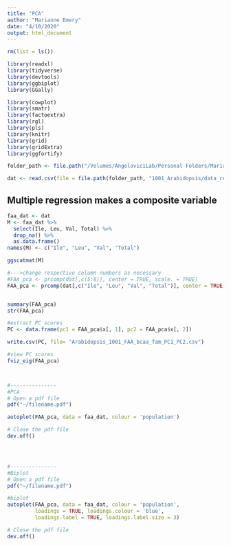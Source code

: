 ```yaml
---
title: "PCA"
author: "Marianne Emery"
date: "4/10/2020"
output: html_document
---
```


```r
rm(list = ls())

library(readxl)
library(tidyverse)
library(devtools)
library(ggbiplot)
library(GGally)

library(cowplot)
library(smatr)
library(factoextra)
library(rgl)
library(pls)
library(knitr)
library(grid)
library(gridExtra)
library(ggfortify)

```

```r
folder_path <- file.path("/Volumes/AngeloviciLab/Personal Folders/Marianne/")

dat <- read.csv(file = file.path(folder_path, "1001_Arabidopsis/data_removed_48_lines/FAA_RAW/03_22_2020_Arabidopsis_1001_FAA_bcaa_fam_dat.csv"), header = TRUE, stringsAsFactors = FALSE, check.names = FALSE)

```

## Multiple regression makes a composite variable
```r
faa_dat <- dat
M <- faa_dat %>% 
  select(Ile, Leu, Val, Total) %>%
  drop_na() %>%
  as.data.frame()
names(M) <- c("Ile", "Leu", "Val", "Total")

ggscatmat(M)

```

```r

#--->change respective column numbers as necessary
#FAA_pca <- prcomp(dat[,c(5:8)], center = TRUE, scale. = TRUE)
FAA_pca <- prcomp(dat[,c("Ile", "Leu", "Val", "Total")], center = TRUE, scale. = TRUE)


summary(FAA_pca)
str(FAA_pca)

#extract PC scores
PC <- data.frame(pc1 = FAA_pca$x[, 1], pc2 = FAA_pca$x[, 2])

write.csv(PC, file= "Arabidopsis_1001_FAA_bcaa_fam_PC1_PC2.csv")

#view PC scores
fviz_eig(FAA_pca)



#---------------
#PCA
# Open a pdf file
pdf("~/filename.pdf")

autoplot(FAA_pca, data = faa_dat, colour = 'population')

# Close the pdf file
dev.off()




#---------------
#Biplot
# Open a pdf file
pdf("~/filename.pdf")

#biplot
autoplot(FAA_pca, data = faa_dat, colour = 'population',
         loadings = TRUE, loadings.colour = 'blue',
         loadings.label = TRUE, loadings.label.size = 3)

# Close the pdf file
dev.off()


```


